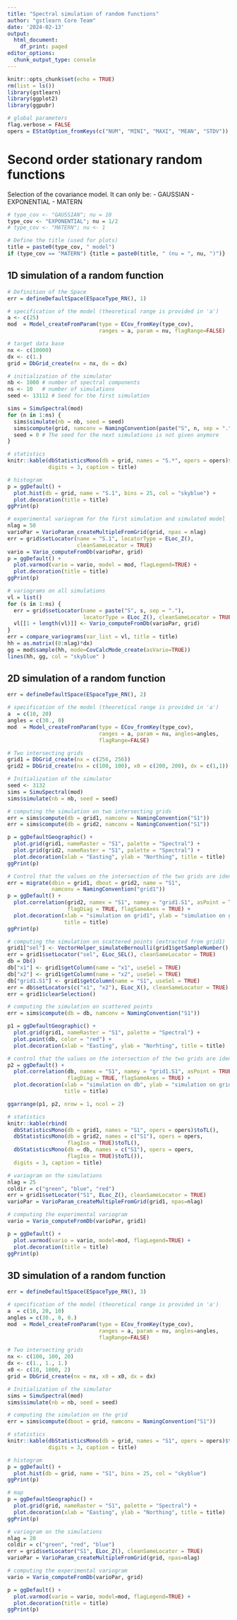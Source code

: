 ```yaml
---
title: "Spectral simulation of random functions"
author: "gstlearn Core Team"
date: '2024-02-13'
output:
  html_document:
    df_print: paged
editor_options:
  chunk_output_type: console
---
```


```r
knitr::opts_chunk$set(echo = TRUE)
rm(list = ls())
library(gstlearn)
library(ggplot2)
library(ggpubr)

# global parameters
flag.verbose = FALSE
opers = EStatOption_fromKeys(c("NUM", "MINI", "MAXI", "MEAN", "STDV"))
```

# Second order stationary random functions

Selection of the covariance model. It can only be:
- GAUSSIAN
- EXPONENTIAL
- MATERN

```r
# type_cov <- "GAUSSIAN"; nu = 10
type_cov <- "EXPONENTIAL"; nu = 1/2
# type_cov <- "MATERN"; nu <- 1

# Define the title (used for plots)
title = paste0(type_cov, " model")
if (type_cov == "MATERN") {title = paste0(title, " (nu = ", nu, ")")}
```

## 1D simulation of a random function

```r
# Definition of the Space
err = defineDefaultSpace(ESpaceType_RN(), 1)

# specification of the model (theoretical range is provided in 'a')
a <- c(25)
mod  = Model_createFromParam(type = ECov_fromKey(type_cov), 
                             ranges = a, param = nu, flagRange=FALSE)

# target data base
nx <- c(10000)
dx <- c(1.)
grid = DbGrid_create(nx = nx, dx = dx)

# initialization of the simulator
nb <- 1000 # number of spectral components
ns <- 10   # number of simulations
seed <- 13112 # Seed for the first simulation

sims = SimuSpectral(mod)
for (n in 1:ns) {
  sims$simulate(nb = nb, seed = seed)
  sims$compute(grid, namconv = NamingConvention(paste("S", n, sep = "."))) 
  seed = 0 # The seed for the next simulations is not given anymore
}
```


```r
# statistics
knitr::kable(dbStatisticsMono(db = grid, names = "S.*", opers = opers)$toTL(),
             digits = 3, caption = title)

# histogram
p = ggDefault() + 
  plot.hist(db = grid, name = "S.1", bins = 25, col = "skyblue") +
  plot.decoration(title = title)
ggPrint(p)

# experimental variogram for the first simulation and simulated model
nlag = 50
varioPar = VarioParam_createMultipleFromGrid(grid, npas = nlag)
err = grid$setLocator(name = "S.1", locatorType = ELoc_Z(), 
                      cleanSameLocator = TRUE)
vario = Vario_computeFromDb(varioPar, grid)
p = ggDefault() + 
  plot.varmod(vario = vario, model = mod, flagLegend=TRUE) +
  plot.decoration(title = title)
ggPrint(p)

# variograms on all simulations
vl = list()
for (s in 1:ns) {
  err = grid$setLocator(name = paste("S", s, sep = "."), 
                        locatorType = ELoc_Z(), cleanSameLocator = TRUE)
  vl[[1 + length(vl)]] <- Vario_computeFromDb(varioPar, grid)
}
err = compare_variograms(var_list = vl, title = title)
hh = as.matrix((0:nlag)*dx)
gg = mod$sample(hh, mode=CovCalcMode_create(asVario=TRUE))
lines(hh, gg, col = "skyblue" )
```

## 2D simulation of a random function

```r
err = defineDefaultSpace(ESpaceType_RN(), 2)

# specification of the model (theoretical range is provided in 'a')
a  = c(10, 20)
angles = c(30., 0)
mod  = Model_createFromParam(type = ECov_fromKey(type_cov), 
                             ranges = a, param = nu, angles=angles,
                             flagRange=FALSE)

# Two intersecting grids
grid1 = DbGrid_create(nx = c(256, 256))
grid2 = DbGrid_create(nx = c(100, 100), x0 = c(200, 200), dx = c(1,1))

# Initialization of the simulator
seed <- 3132
sims = SimuSpectral(mod)
sims$simulate(nb = nb, seed = seed)

# computing the simulation on two intersecting grids
err = sims$compute(db = grid1, namconv = NamingConvention("S1"))
err = sims$compute(db = grid2, namconv = NamingConvention("S1"))

p = ggDefaultGeographic() +
  plot.grid(grid1, nameRaster = "S1", palette = "Spectral") +
  plot.grid(grid2, nameRaster = "S1", palette = "Spectral") + 
  plot.decoration(xlab = "Easting", ylab = "Northing", title = title)
ggPrint(p)

# Control that the values on the intersection of the two grids are identical
err = migrate(dbin = grid1, dbout = grid2, name = "S1", 
              namconv = NamingConvention("grid1"))
p = ggDefault() +
  plot.correlation(grid2, namex = "S1", namey = "grid1.S1", asPoint = TRUE,
                   flagDiag = TRUE, flagSameAxes = TRUE) +
  plot.decoration(xlab = "simulation on grid1", ylab = "simulation on grid2",
                  title = title)
ggPrint(p)

# computing the simulation on scattered points (extracted from grid1)
grid1["sel"] <- VectorHelper_simulateBernoulli(grid1$getSampleNumber(), proba=0.005)
err = grid1$setLocator("sel", ELoc_SEL(), cleanSameLocator = TRUE)
db = Db()
db["x1"] <- grid1$getColumn(name = "x1", useSel = TRUE)
db["x2"] <- grid1$getColumn(name = "x2", useSel = TRUE)
db["grid1.S1"] <- grid1$getColumn(name = "S1", useSel = TRUE)
err = db$setLocators(c("x1", "x2"), ELoc_X(), cleanSameLocator = TRUE)
err = grid1$clearSelection()

# computing the simulation on scattered points
err = sims$compute(db = db, namconv = NamingConvention("S1"))

p1 = ggDefaultGeographic() +
  plot.grid(grid1, nameRaster = "S1", palette = "Spectral") +
  plot.point(db, color = "red") + 
  plot.decoration(xlab = "Easting", ylab = "Norhting", title = title)

# control that the values on the intersection of the two grids are identical
p2 = ggDefault() +
  plot.correlation(db, namex = "S1", namey = "grid1.S1", asPoint = TRUE, 
                   flagDiag = TRUE, flagSameAxes = TRUE) +
  plot.decoration(xlab = "simulation on db", ylab = "simulation on grid1", 
                  title = title)

ggarrange(p1, p2, nrow = 1, ncol = 2)
```

```r
# statistics
knitr::kable(rbind(
  dbStatisticsMono(db = grid1, names = "S1", opers = opers)$toTL(),
  dbStatisticsMono(db = grid2, names = c("S1"), opers = opers, 
                   flagIso = TRUE)$toTL(),
  dbStatisticsMono(db = db, names = c("S1"), opers = opers, 
                   flagIso = TRUE)$toTL()),
  digits = 3, caption = title)

# variogram on the simulations
nlag = 25
coldir = c("green", "blue", "red")
err = grid1$setLocator("S1", ELoc_Z(), cleanSameLocator = TRUE)
varioPar = VarioParam_createMultipleFromGrid(grid1, npas=nlag)

# computing the experimental variogram  
vario = Vario_computeFromDb(varioPar, grid1)

p = ggDefault() + 
  plot.varmod(vario = vario, model=mod, flagLegend=TRUE) + 
  plot.decoration(title = title)
ggPrint(p)
```

## 3D simulation of a random function

```r
err = defineDefaultSpace(ESpaceType_RN(), 3)

# specification of the model (theoretical range is provided in 'a')
a  = c(10, 20, 10)
angles = c(30., 0, 0.)
mod  = Model_createFromParam(type = ECov_fromKey(type_cov), 
                             ranges = a, param = nu, angles=angles,
                             flagRange=FALSE)

# Two intersecting grids
nx <- c(100, 100, 20)
dx <- c(1., 1., 1.)
x0 <- c(10, 1000, 2)
grid = DbGrid_create(nx = nx, x0 = x0, dx = dx)

# Initialization of the simulator
sims = SimuSpectral(mod)
sims$simulate(nb = nb, seed = seed)

# computing the simulation on the grid
err = sims$compute(dbout = grid, namconv = NamingConvention("S1"))
```

```r
# statistics
knitr::kable(dbStatisticsMono(db = grid, names = "S1", opers = opers)$toTL(),
             digits = 3, caption = title)

# histogram
p = ggDefault() + 
  plot.hist(db = grid, name = "S1", bins = 25, col = "skyblue")
ggPrint(p)

# map
p = ggDefaultGeographic() + 
  plot.grid(grid, nameRaster = "S1", palette = "Spectral") +
  plot.decoration(xlab = "Easting", ylab = "Northing", title = title)
ggPrint(p)

# variogram on the simulations
nlag = 20
coldir = c("green", "red", "blue")
err = grid$setLocator("S1", ELoc_Z(), cleanSameLocator = TRUE)
varioPar = VarioParam_createMultipleFromGrid(grid, npas=nlag)

# computing the experimental variogram  
vario = Vario_computeFromDb(varioPar, grid)

p = ggDefault() + 
  plot.varmod(vario = vario, model=mod, flagLegend=TRUE) + 
  plot.decoration(title = title)
ggPrint(p)
```

